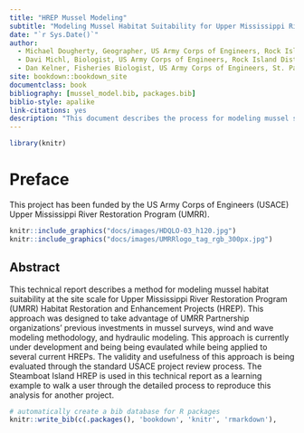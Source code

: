 ```yaml
--- 
title: "HREP Mussel Modeling"
subtitle: "Modeling Mussel Habitat Suitability for Upper Mississippi River Restoration Projects"
date: "`r Sys.Date()`"
author: 
  - Michael Dougherty, Geographer, US Army Corps of Engineers, Rock Island District
  - Davi Michl, Biologist, US Army Corps of Engineers, Rock Island District
  - Dan Kelner, Fisheries Biologist, US Army Corps of Engineers, St. Paul District
site: bookdown::bookdown_site
documentclass: book
bibliography: [mussel_model.bib, packages.bib]
biblio-style: apalike
link-citations: yes
description: "This document describes the process for modeling mussel suitability on Upper Mississippi River Restoration (UMRR) Habitat Rehabilitation and Restoration Projects (HREP)."
---
```

```r
library(knitr)
```

# Preface {-}
This project has been funded by the US Army Corps of Engineers (USACE) Upper Mississippi River Restoration Program (UMRR). 


```r
knitr::include_graphics("docs/images/HDQLO-03_h120.jpg")
knitr::include_graphics("docs/images/UMRRlogo_tag_rgb_300px.jpg")
```

## Abstract
This technical report describes a method for modeling mussel habitat suitability at the site scale for Upper Mississippi River Restoration Program (UMRR) Habitat Restoration and Enhancement Projects (HREP). This approach was designed to take advantage of UMRR Partnership organizations' previous investments in mussel surveys, wind and wave modeling methodology, and hydraulic modeling. This approach is currently under development and being being evaulated while being applied to several current HREPs. The validity and usefulness of this approach is being evaluated through the standard USACE project review process. The Steamboat Island HREP is used in this technical report as a learning example to walk a user through the detailed process to reproduce this analysis for another project. 


```r
# automatically create a bib database for R packages
knitr::write_bib(c(.packages(), 'bookdown', 'knitr', 'rmarkdown'),                              'packages.bib')
```

